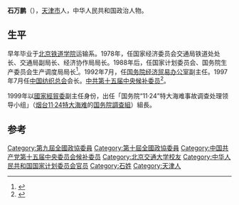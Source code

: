 '''石万鹏'''（{{bd|1937年||}}），[[天津市|天津市]]人，中华人民共和国政治人物。

==生平==
早年毕业于[[北京铁道学院|北京铁道学院]]运输系。1978年，任国家经济委员会交通局铁道处处长、交通局副局长、经济协作局局长。1988年后，任国家计划委员会、国务院生产委员会生产调度局局长<ref>{{cite news|title=石万鹏|url=http://alumni.bjtu.edu.cn/newsinfon2.aspx?newsid=332|accessdate=2013-11-16|newspaper=北京交通大学校友会|archive-url=https://web.archive.org/web/20141007203631/http://alumni.bjtu.edu.cn/newsinfon2.aspx?newsid=332|archive-date=2014-10-07|dead-url=yes}}</ref>。1992年7月，任[[国务院经济贸易办公室|国务院经济贸易办公室]]副主任。1997年7月任[[中国纺织总会|中国纺织总会]]会长。[[中国共产党第十五届中央委员会候补委员列表|中共第十五届中央候补委员]]<ref>{{cite news|title=石万鹏|url=http://www.hbgsgl.com.cn/touzizhelist.aspx?id=8|accessdate=2013-11-16|newspaper=华北高速公路股份有限公司|deadurl=yes|archiveurl=https://web.archive.org/web/20101012092717/http://www.hbgsgl.com.cn/touzizhelist.aspx?id=8|archivedate=2010-10-12}}</ref>。

1999年以[[國家經貿委|國家經貿委]]副主任身份，出任「国务院“11·24”特大海难事故调查处理领导小组」（[[烟台11·24特大海难|烟台11·24特大海难]]的[[国务院調查組|国务院調查組]]）組長。

==参考==
{{reflist}}
{{中国政治人物小作品}}
{{DEFAULTSORT:S}}
[[Category:第九屆全國政協委員|Category:第九屆全國政協委員]]
[[Category:第十屆全國政協委員|Category:第十屆全國政協委員]]
[[Category:中国共产党第十五届中央委员会候补委员|Category:中国共产党第十五届中央委员会候补委员]]
[[Category:北京交通大学校友|Category:北京交通大学校友]]
[[Category:中华人民共和国国家计划委员会官员|Category:中华人民共和国国家计划委员会官员]]
[[Category:石姓|Category:石姓]]
[[Category:天津人|Category:天津人]]